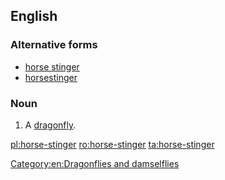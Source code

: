 ==English==

===Alternative forms===
* [[horse stinger]]
* [[horsestinger]]
===Noun===
{{en-noun|head=[[horse]]-[[stinger]]}}

# A [[dragonfly]].
[[Category:en:Dragonflies and damselflies]]

[[pl:horse-stinger]]
[[ro:horse-stinger]]
[[ta:horse-stinger]]
